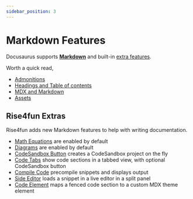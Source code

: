 ```yaml
---
sidebar_position: 3
---
```


# Markdown Features

Docusaurus supports **[Markdown](https://daringfireball.net/projects/markdown/syntax)** and
built-in [extra features](./docusaurus-extras).

Worth a quick read,

-   [Admonitions](https://docusaurus.io/docs/markdown-features/admonitions)
-   [Headings and Table of contents](https://docusaurus.io/docs/markdown-features/toc)
-   [MDX and Markdown](https://docusaurus.io/docs/markdown-features/react)
-   [Assets](https://docusaurus.io/docs/markdown-features/assets)

## Rise4fun Extras

Rise4fun adds new Markdown features to help with writing documentation.

-   [Math Equations](./markdown-features/math-equations) are enabled by default
-   [Diagrams](./markdown-features/diagrams) are enabled by default
-   [CodeSandbox Button](./markdown-features/codesandbox-button) creates a CodeSandbox project on the fly
-   [Code Tabs](./markdown-features/code-tabs) show code sections in a tabbed view, with optional CodeSandbox button
-   [Compile Code](./markdown-features/compile-code) precompile snippets and displays output
-   [Side Editor](./markdown-features/side-editor) loads a snippet in a live editor in a split panel
-   [Code Element](./markdown-features/code-element) maps a fenced code section to a custom MDX theme element

